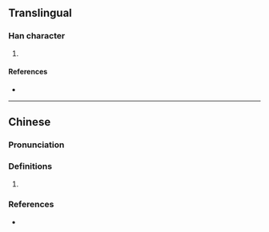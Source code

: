 {{also|垯}}
{{character info/new}}
==Translingual==

===Han character===
{{Han char|rn=32|rad=土|as=12|sn=15|four=|canj=GYGQ|ids=⿰土達}}

# {{defn|Han|sort=土12}}

====References====
* {{Han ref|kx=0240.301|hdz=10485.110|uh=58B6|ud=22710}}

----

==Chinese==
{{zh-forms|s=垯}}

===Pronunciation===
{{zh-pron
|m=dā
|c=daat3,daat6
|cat=
}}

===Definitions===
{{zh-hanzi}}

# {{rfdef|zh}}

===References===
* {{R:yue:Jyutping Database}}